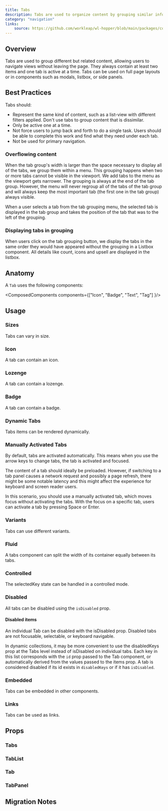 ```yaml
---
title: Tabs
description: Tabs are used to organize content by grouping similar information on the same page.
category: "navigation"
links:
    source: https://github.com/workleap/wl-hopper/blob/main/packages/components/src/tabs/src/Tabs.tsx
---
```


<Example src="tabs/docs/preview" isOpen />

## Overview

Tabs are used to group different but related content, allowing users to navigate views without leaving the page.
They always contain at least two items and one tab is active at a time.
Tabs can be used on full page layouts or in components such as modals, listbox, or side panels.

## Best Practices

Tabs should:

- Represent the same kind of content, such as a list-view with different filters applied. Don't use tabs to group content that is dissimilar.
- Only be active one at a time.
- Not force users to jump back and forth to do a single task. Users should be able to complete this work and find what they need under each tab.
- Not be used for primary navigation.

### Overflowing content

When the tab group's width is larger than the space necessary to display all of the tabs, we group them within a menu. This grouping happens when two or more tabs cannot be visible in the viewport. We add tabs to the menu as the viewport gets narrower. The grouping is always at the end of the tab group.
However, the menu will never regroup all of the tabs of the tab group and will always keep the most important tab (the first one in the tab group) always visible.

When a user selects a tab from the tab grouping menu, the selected tab is displayed in the tab group and takes the position of the tab that was to the left of the grouping.

### Displaying tabs in grouping

When users click on the tab grouping button, we display the tabs in the same order they would have appeared without the grouping in a Listbox component. All details like count, icons and upsell are displayed in the listbox.

## Anatomy

A `Tab` uses the following components:

<ComposedComponents components={["Icon", "Badge", "Text", "Tag"] }/>

## Usage

### Sizes

Tabs can vary in size.

<Example src="tabs/docs/size" />

### Icon

A tab can contain an icon.

<Example src="tabs/docs/icon" />

### Lozenge

A tab can contain a lozenge.

<Example src="tabs/docs/lozenge" />

### Badge

A tab can contain a badge.

<Example src="tabs/docs/badge" />

### Dynamic Tabs

Tabs items can be rendered dynamically.

<Example src="tabs/docs/dynamic" />

### Manually Activated Tabs

By default, tabs are activated automatically. This means when you use the arrow keys to change tabs, the tab is activated and focused.

<Callout variant="information">
The content of a tab should ideally be preloaded. However, if switching to a tab panel causes a network request and possibly a page refresh, there might be some notable latency and this might affect the experience for keyboard and screen reader users.
</Callout>

In this scenario, you should use a manually activated tab, which moves focus without activating the tabs. With the focus on a specific tab, users can activate a tab by pressing Space or Enter.

<Example src="tabs/docs/manual" />

### Variants

Tabs can use different variants.

<Example src="tabs/docs/variant" />

### Fluid

A tabs component can split the width of its container equally between its tabs.

<Example src="tabs/docs/fluid" />

### Controlled

The selectedKey state can be handled in a controlled mode.

<Example src="tabs/docs/controlled" />

### Disabled

All tabs can be disabled using the `isDisabled` prop.

<Example src="tabs/docs/disabled" />

#### Disabled items

An individual Tab can be disabled with the isDisabled prop. Disabled tabs are not focusable, selectable, or keyboard navigable.

<Example src="tabs/docs/disabledItems" />

In dynamic collections, it may be more convenient to use the disabledKeys prop at the Tabs level instead of isDisabled on individual tabs.
Each key in this list corresponds with the `id` prop passed to the Tab component, or automatically derived from the values passed to the items prop.
A tab is considered disabled if its id exists in `disabledKeys` or if it has `isDisabled`.

<Example src="tabs/docs/disabledKeys" />

### Embedded

Tabs can be embedded in other components.

<Example src="tabs/docs/embedded" />

### Links

Tabs can be used as links.

<Example src="tabs/docs/links" />

## Props

### Tabs

<PropTable component="Tabs" />

### TabList

<PropTable component="TabList" />

### Tab

<PropTable component="Tab" />

### TabPanel

<PropTable component="TabPanel" />

## Migration Notes

<MigrateGuide src="tabs/docs/migration-notes" />
